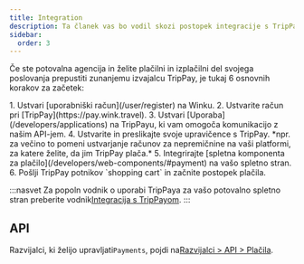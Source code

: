 ```yaml
---
title: Integration
description: Ta članek vas bo vodil skozi postopek integracije s TripPay.
sidebar:
  order: 3
---
```


Če ste potovalna agencija in želite plačilni in izplačilni del svojega poslovanja prepustiti zunanjemu izvajalcu TripPay, je tukaj 6 osnovnih korakov za začetek:

<Steps>
  1. Ustvari [uporabniški račun](/user/register) na Winku.
  2. Ustvarite račun pri [TripPay](https://pay.wink.travel).
  3. Ustvari [Uporaba](/developers/applications) na TripPayu, ki vam omogoča komunikacijo z našim API-jem.
  4. Ustvarite in preslikajte svoje upravičence s TripPay. *npr. za večino to pomeni ustvarjanje računov za nepremičnine na vaši platformi, za katere želite, da jim TripPay plača.*
  5. Integrirajte [spletna komponenta za plačilo](/developers/web-components/#payment) na vašo spletno stran.
  6. Pošlji TripPay potnikov `shopping cart` in začnite postopek plačila.
</Steps>


:::nasvet
Za popoln vodnik o uporabi TripPaya za vašo potovalno spletno stran preberite vodnik[Integracija s TripPayom](/guides/integrating-with-trip-pay).
:::

## API

Razvijalci, ki želijo upravljati`Payments`, pojdi na[Razvijalci > API > Plačila](/developers/apis/#payment-api).

